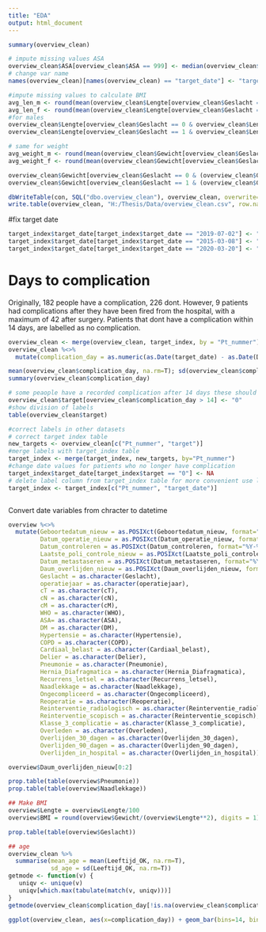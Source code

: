 ---
title: "EDA"
output: html_document
---
```{r}
summary(overview_clean)
```



```{r}
# impute missing values ASA
overview_clean$ASA[overview_clean$ASA == 999] <- median(overview_clean$ASA)
# change var name
names(overview_clean)[names(overview_clean) == "target_date"] <- "target" #change

#impute missing values to calculate BMI
avg_len_m <- round(mean(overview_clean$Lengte[overview_clean$Geslacht == 0 & overview_clean$Lengte != 999]), digits = 0)
avg_len_f <- round(mean(overview_clean$Lengte[overview_clean$Geslacht == 1 & overview_clean$Lengte != 999]), digits = 0)
#for males
overview_clean$Lengte[overview_clean$Geslacht == 0 & overview_clean$Lengte == 999] <- avg_len_m
overview_clean$Lengte[overview_clean$Geslacht == 1 & overview_clean$Lengte == 999] <- avg_len_f

# same for weight
avg_weight_m <- round(mean(overview_clean$Gewicht[overview_clean$Geslacht == 0 & overview_clean$Gewicht != 999]), digits = 0)
avg_weight_f <- round(mean(overview_clean$Gewicht[overview_clean$Geslacht == 1 & overview_clean$Gewicht != 999]), digits = 0)

overview_clean$Gewicht[overview_clean$Geslacht == 0 & (overview_clean$Gewicht > 200 | overview_clean$Gewicht < 38)] <- avg_weight_m
overview_clean$Gewicht[overview_clean$Geslacht == 1 & (overview_clean$Gewicht > 200 | overview_clean$Gewicht < 38)] <- avg_weight_f

dbWriteTable(con, SQL("dbo.overview_clean"), overview_clean, overwrite=T, row.names=F)
write.table(overview_clean, "H:/Thesis/Data/overview_clean.csv", row.names=F, col.names=T, sep="|")

```

#fix target date
```{r}
target_index$target_date[target_index$target_date == "2019-07-02"] <- "2020-07-02"
target_index$target_date[target_index$target_date == "2015-03-08"] <- "2016-03-08"
target_index$target_date[target_index$target_date == "2020-03-20"] <- "2019-03-20"
```


# Days to complication
Originally, 182 people have a complication, 226 dont. However, 9 patients had complications after they have been fired from the hospital, with a maximum of 42 after surgery. Patients that dont have a complication within 14 days, are labelled as no complication. 
```{r}
overview_clean <- merge(overview_clean, target_index, by = "Pt_nummer")
overview_clean %<>%
  mutate(complication_day = as.numeric(as.Date(target_date) - as.Date(Datum_operatie)))

mean(overview_clean$complication_day, na.rm=T); sd(overview_clean$complication_day, na.rm=T)
summary(overview_clean$complication_day)

# some peaople have a recorded complication after 14 days these should be included as non-complication
overview_clean$target[overview_clean$complication_day > 14] <- "0"
#show division of labels
table(overview_clean$target)

#correct labels in other datasets
# correct target index table
new_targets <- overview_clean[c("Pt_nummer", "target")]
#merge labels with target_index table
target_index <- merge(target_index, new_targets, by="Pt_nummer")
#change date values for patients who no longer have complication
target_index$target_date[target_index$target == "0"] <- NA
# delete label column from target_index table for more convenient use later on
target_index <- target_index[c("Pt_nummer", "target_date")]
```

```{r}

```



Convert date variables from chracter to datetime
```{r}
overview %<>%
  mutate(Geboortedatum_nieuw = as.POSIXct(Geboortedatum_nieuw, format="%Y-%m-%d"),
         Datum_operatie_nieuw = as.POSIXct(Datum_operatie_nieuw, format="%Y-%m-%d"),
         Datum_controleren = as.POSIXct(Datum_controleren, format="%Y-%m-%d"),
         Laatste_poli_controle_nieuw = as.POSIXct(Laatste_poli_controle_nieuw, format="%Y-%m-%d"),
         Datum_metastaseren = as.POSIXct(Datum_metastaseren, format="%Y-%m-%d"),
         Daum_overlijden_nieuw = as.POSIXct(Daum_overlijden_nieuw, format="%Y-%m-%d"),
         Geslacht = as.character(Geslacht),
         operatiejaar = as.character(operatiejaar),
         cT = as.character(cT),
         cN = as.character(cN),
         cM = as.character(cM),
         WHO = as.character(WHO),
         ASA= as.character(ASA),
         DM = as.character(DM),
         Hypertensie = as.character(Hypertensie),
         COPD = as.character(COPD),
         Cardiaal_belast = as.character(Cardiaal_belast),
         Delier = as.character(Delier),
         Pneumonie = as.character(Pneumonie),
         Hernia_Diafragmatica = as.character(Hernia_Diafragmatica),
         Recurrens_letsel = as.character(Recurrens_letsel),
         Naadlekkage = as.character(Naadlekkage),
         Ongecompliceerd = as.character(Ongecompliceerd),
         Reoperatie = as.character(Reoperatie),
         Reinterventie_radiologisch = as.character(Reinterventie_radiologisch),
         Reinterventie_scopisch = as.character(Reinterventie_scopisch),
         Klasse_3_complicatie = as.character(Klasse_3_complicatie),
         Overleden = as.character(Overleden),
         Overlijden_30_dagen = as.character(Overlijden_30_dagen),
         Overlijden_90_dagen = as.character(Overlijden_90_dagen),
         Overlijden_in_hospital = as.character(Overlijden_in_hospital))

```

```{r}
overview$Daum_overlijden_nieuw[0:2]
```

```{r}
prop.table(table(overview$Pneumonie))
prop.table(table(overview$Naadlekkage))
```

```{r}
## Make BMI
overview$Lengte = overview$Lengte/100
overview$BMI = round(overview$Gewicht/(overview$Lengte**2), digits = 1)
```

```{r}
prop.table(table(overview$Geslacht))
```

```{r}
## age
overview_clean %>% 
  summarise(mean_age = mean(Leeftijd_OK, na.rm=T),
            sd_age = sd(Leeftijd_OK, na.rm=T))
getmode <- function(v) {
   uniqv <- unique(v)
   uniqv[which.max(tabulate(match(v, uniqv)))]
}
getmode(overview_clean$complication_day[!is.na(overview_clean$complication_day)])
```

```{r}
ggplot(overview_clean, aes(x=complication_day)) + geom_bar(bins=14, binwidth = 0.8, color="deepskyblue4", fill="deepskyblue4") + scale_x_discrete(name="Day of Complication", limits = c('1',"2", "3", "4", "5", "6", "7", "8", "9", "10", "11", "12", "13", "14"))
  
```

